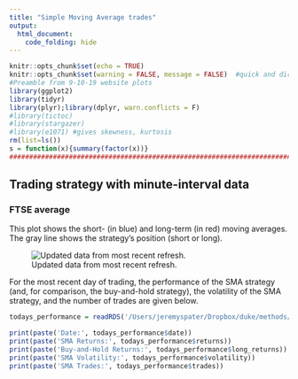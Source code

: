 ```yaml
---
title: "Simple Moving Average trades"
output:
  html_document:
    code_folding: hide
---
```


```r

knitr::opts_chunk$set(echo = TRUE)
knitr::opts_chunk$set(warning = FALSE, message = FALSE)  #quick and dirty way to suppress warnings
#Preamble from 9-10-19 website plots
library(ggplot2)
library(tidyr)
library(plyr);library(dplyr, warn.conflicts = F)
#library(tictoc)
#library(stargazer)
#library(e1071) #gives skewness, kurtosis
rm(list=ls())
s = function(x){summary(factor(x))}
####################################################################################################
```

## Trading strategy with minute-interval data

### FTSE average

This plot shows the short- (in blue) and long-term (in red) moving averages. The gray line shows the strategy's position (short or long).

![Updated data from most recent refresh.](/Users/jeremyspater/Dropbox/duke/methods/py4fi14nov23/scripts/positions_prices.png)

For the most recent day of trading, the performance of the SMA strategy (and, for comparison, the buy-and-hold strategy), the volatility of the SMA strategy, and the number of trades are given below.

```r
todays_performance = readRDS('/Users/jeremyspater/Dropbox/duke/methods/py4fi14nov23/scripts/todays_performance.RDS')

print(paste('Date:', todays_performance$date))
print(paste('SMA Returns:', todays_performance$returns))
print(paste('Buy-and-Hold Returns:', todays_performance$long_returns))
print(paste('SMA Volatility:', todays_performance$volatility))
print(paste('SMA Trades:', todays_performance$trades))
      
```

